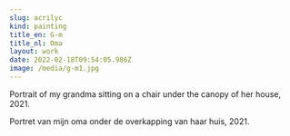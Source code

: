 ```yaml
---
slug: acrilyc
kind: painting
title_en: G-m
title_nl: Oma
layout: work
date: 2022-02-18T09:54:05.986Z
image: /media/g-m1.jpg
---
```

<div lang="en">

Portrait of my grandma sitting on a chair under the canopy of her house, 2021.

</div>

<div lang="nl">

Portret van mijn oma onder de overkapping van haar huis, 2021.

</div>